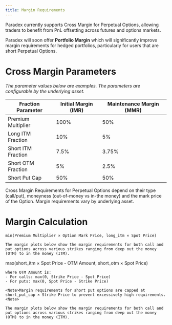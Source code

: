 ```yaml
---
title: Margin Requirements
---
```


Paradex currently supports Cross Margin for Perpetual Options, allowing traders to benefit from PnL offsetting across futures and options markets.

<Note>Paradex will soon offer **Portfolio Margin** which will significantly improve margin requirements for hedged portfolios, particularly for users that are short Perpetual Options.<Note>

# Cross Margin Parameters

*The parameter values below are examples. The parameters are configurable by the underlying asset.*

| **Fraction Parameter** | **Initial Margin (IMR)** | **Maintenance Margin (MMR)** |
|------------------------|--------------------------|------------------------------|
| Premium Multiplier     | 100%                     | 50%                          |
| Long ITM Fraction      | 10%                      | 5%                           |
| Short ITM Fraction     | 7.5%                     | 3.75%                        |
| Short OTM Fraction     | 5%                       | 2.5%                         |
| Short Put Cap          | 50%                      | 50%                          |

<Tip title="Core Idea" icon="leaf">
Cross Margin Requirements for Perpetual Options depend on their type (call/put), moneyness (out-of-money vs in-the money) and the mark price of the Option. Margin requirements vary by underlying asset.
</Tip>

# Margin Calculation

<Tabs>
  <Tab title="Buying Options">
    
    min(Premium Multiplier × Option Mark Price, long_itm × Spot Price)

    The margin plots below show the margin requirements for both call and put options across various strikes ranging from deep out the money (OTM) to in the money (ITM).
  <Tab>
  
  <Tab title="Selling Options">
    max(short_itm × Spot Price - OTM Amount, short_otm × Spot Price)

    where OTM Amount is:
    - For calls: max(0, Strike Price - Spot Price)
    - For puts: max(0, Spot Price - Strike Price)

    <Note>Margin requirements for short put options are capped at short_put_cap × Strike Price to prevent excessively high requirements.<Note>

    The margin plots below show the margin requirements for both call and put options across various strikes ranging from deep out the money (OTM) to in the money (ITM).
  <Tab>
</Tabs>
